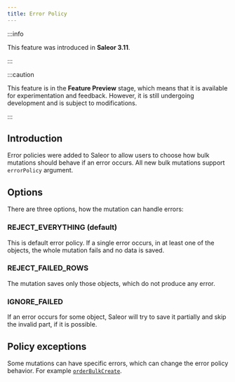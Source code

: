 ```yaml
---
title: Error Policy
---
```


:::info

This feature was introduced in **Saleor 3.11**.

:::

:::caution

This feature is in the **Feature Preview** stage, which means that it is available for experimentation and
feedback. However, it is still undergoing development and is subject to modifications.

:::

## Introduction

Error policies were added to Saleor to allow users to choose how bulk mutations should behave if an error occurs. All new bulk mutations support `errorPolicy` argument.

## Options

There are three options, how the mutation can handle errors:

### REJECT_EVERYTHING (default)

This is default error policy. If a single error occurs, in at least one of the objects, the whole mutation fails and no data is saved.

### REJECT_FAILED_ROWS

The mutation saves only those objects, which do not produce any error.

### IGNORE_FAILED

If an error occurs for some object, Saleor will try to save it partially and skip the invalid part, if it is possible.

## Policy exceptions

Some mutations can have specific errors, which can change the error policy behavior. For example [`orderBulkCreate`](./bulk-orders#error-policy).
